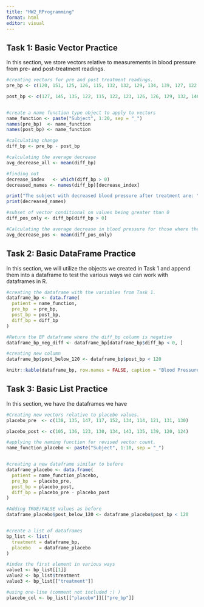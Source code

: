 ```yaml
---
title: "HW2_RProgramming"
format: html
editor: visual
---
```


## Task 1: Basic Vector Practice

In this section, we store vectors relative to measurements in blood pressure from pre- and post-treatment readings.

```r

#creating vectors for pre and post treatment readings.
pre_bp <- c(120, 151, 125, 126, 115, 132, 132, 129, 134, 139, 127, 122, 127, 135, 133, 128, 147, 138, 140, 132)

post_bp <- c(127, 145, 135, 122, 115, 122, 123, 126, 126, 129, 132, 146, 120, 114, 121, 120, 128, 120, 133, 115)


#create a name function type object to apply to vectors
name_function <- paste("Subject", 1:20, sep = "_")
names(pre_bp)  <- name_function
names(post_bp) <- name_function

#calculating change
diff_bp <- pre_bp - post_bp

#calculating the average decrease
avg_decrease_all <- mean(diff_bp)

#finding out
decrease_index   <- which(diff_bp > 0)
decreased_names <- names(diff_bp)[decrease_index]

print("The subject with decreased blood pressure after treatment are: ")
print(decreased_names)

#subset of vector conditional on values being greater than 0
diff_pos_only <- diff_bp[diff_bp > 0]

#Calculating the average decrease in blood pressure for those where the blood pressure decreased
avg_decrease_pos <- mean(diff_pos_only)


```

## Task 2: Basic DataFrame Practice

In this section, we will utilize the objects we created in Task 1 and append them into a dataframe to test the various ways we can work with dataframes in R.

```r

#creating the dataframe with the variables from Task 1. 
dataframe_bp <- data.frame(
  patient = name_function,
  pre_bp  = pre_bp,
  post_bp = post_bp,
  diff_bp = diff_bp
)

#Return the BP dataframe where the diff_bp column is negative
dataframe_bp_neg_diff <- dataframe_bp[dataframe_bp$diff_bp < 0, ]

#creating new column
dataframe_bp$post_below_120 <- dataframe_bp$post_bp < 120

knitr::kable(dataframe_bp, row.names = FALSE, caption = "Blood Pressure: Treatment")
```

## Task 3: Basic List Practice

In this section, we have the dataframes we have

```r

#Creating new vectors relative to placebo values.
placebo_pre  <- c(138, 135, 147, 117, 152, 134, 114, 121, 131, 130)

placebo_post <- c(105, 136, 123, 130, 134, 143, 135, 139, 120, 124)

#applying the naming function for revised vector count.
name_function_placebo <- paste("Subject", 1:10, sep = "_")


#creating a new dataframe similar to before
dataframe_placebo <- data.frame(
  patient = name_function_placebo,
  pre_bp  = placebo_pre,
  post_bp = placebo_post,
  diff_bp = placebo_pre - placebo_post
)

#Adding TRUE/FALSE values as before
dataframe_placebo$post_below_120 <- dataframe_placebo$post_bp < 120


#create a list of dataframes
bp_list <- list(
  treatment = dataframe_bp,
  placebo   = dataframe_placebo
)

#index the first element in various ways
value1 <- bp_list[[1]]
value2 <- bp_list$treatment
value3 <- bp_list[["treatment"]]

#using one-line (comment not included :) )
placebo_col <- bp_list[["placebo"]][["pre_bp"]]
```
